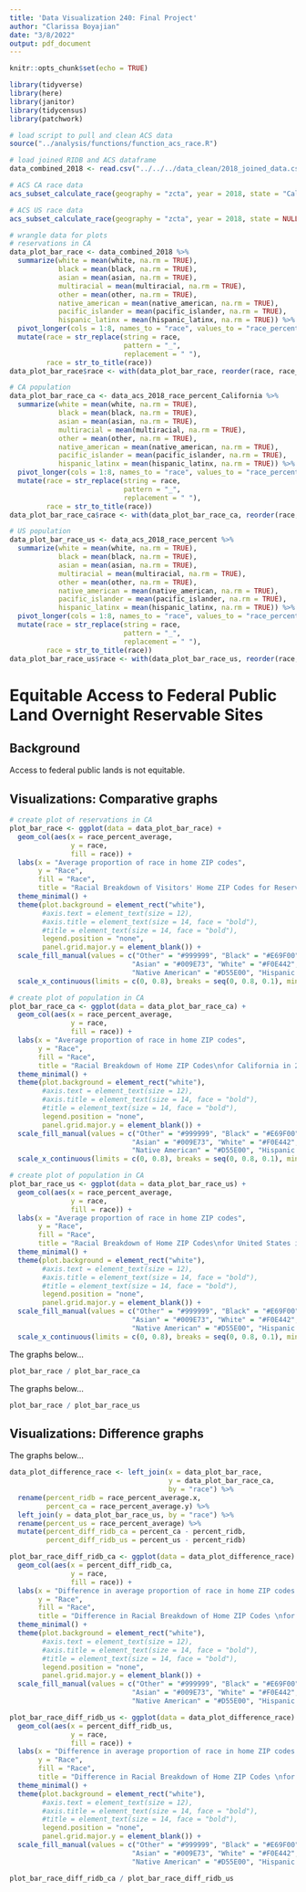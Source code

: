 ```yaml
---
title: 'Data Visualization 240: Final Project'
author: "Clarissa Boyajian"
date: "3/8/2022"
output: pdf_document
---
```


```r
knitr::opts_chunk$set(echo = TRUE)

library(tidyverse)
library(here)
library(janitor)
library(tidycensus)
library(patchwork)

# load script to pull and clean ACS data
source("../analysis/functions/function_acs_race.R")
```

```r
# load joined RIDB and ACS dataframe
data_combined_2018 <- read.csv("../../../data_clean/2018_joined_data.csv")

# ACS CA race data
acs_subset_calculate_race(geography = "zcta", year = 2018, state = "California")

# ACS US race data
acs_subset_calculate_race(geography = "zcta", year = 2018, state = NULL)
```


```r
# wrangle data for plots
# reservations in CA
data_plot_bar_race <- data_combined_2018 %>%
  summarize(white = mean(white, na.rm = TRUE),
            black = mean(black, na.rm = TRUE),
            asian = mean(asian, na.rm = TRUE),
            multiracial = mean(multiracial, na.rm = TRUE),
            other = mean(other, na.rm = TRUE),
            native_american = mean(native_american, na.rm = TRUE),
            pacific_islander = mean(pacific_islander, na.rm = TRUE),
            hispanic_latinx = mean(hispanic_latinx, na.rm = TRUE)) %>%
  pivot_longer(cols = 1:8, names_to = "race", values_to = "race_percent_average") %>% 
  mutate(race = str_replace(string = race,
                            pattern = "_",
                            replacement = " "),
         race = str_to_title(race))
data_plot_bar_race$race <- with(data_plot_bar_race, reorder(race, race_percent_average))

# CA population
data_plot_bar_race_ca <- data_acs_2018_race_percent_California %>%
  summarize(white = mean(white, na.rm = TRUE),
            black = mean(black, na.rm = TRUE),
            asian = mean(asian, na.rm = TRUE),
            multiracial = mean(multiracial, na.rm = TRUE),
            other = mean(other, na.rm = TRUE),
            native_american = mean(native_american, na.rm = TRUE),
            pacific_islander = mean(pacific_islander, na.rm = TRUE),
            hispanic_latinx = mean(hispanic_latinx, na.rm = TRUE)) %>%
  pivot_longer(cols = 1:8, names_to = "race", values_to = "race_percent_average") %>% 
  mutate(race = str_replace(string = race,
                            pattern = "_",
                            replacement = " "),
         race = str_to_title(race))
data_plot_bar_race_ca$race <- with(data_plot_bar_race_ca, reorder(race, race_percent_average))

# US population
data_plot_bar_race_us <- data_acs_2018_race_percent %>%
  summarize(white = mean(white, na.rm = TRUE),
            black = mean(black, na.rm = TRUE),
            asian = mean(asian, na.rm = TRUE),
            multiracial = mean(multiracial, na.rm = TRUE),
            other = mean(other, na.rm = TRUE),
            native_american = mean(native_american, na.rm = TRUE),
            pacific_islander = mean(pacific_islander, na.rm = TRUE),
            hispanic_latinx = mean(hispanic_latinx, na.rm = TRUE)) %>%
  pivot_longer(cols = 1:8, names_to = "race", values_to = "race_percent_average") %>% 
  mutate(race = str_replace(string = race,
                            pattern = "_",
                            replacement = " "),
         race = str_to_title(race))
data_plot_bar_race_us$race <- with(data_plot_bar_race_us, reorder(race, race_percent_average))
```


# Equitable Access to Federal Public Land Overnight Reservable Sites

## Background
Access to federal public lands is not equitable. 


## Visualizations: Comparative graphs

```r
# create plot of reservations in CA
plot_bar_race <- ggplot(data = data_plot_bar_race) +
  geom_col(aes(x = race_percent_average,
               y = race, 
               fill = race)) +
  labs(x = "Average proportion of race in home ZIP codes",
       y = "Race",
       fill = "Race",
       title = "Racial Breakdown of Visitors' Home ZIP Codes for Reservations \nat Reservable Overnight Sites in California in 2018") +
  theme_minimal() +
  theme(plot.background = element_rect("white"),
        #axis.text = element_text(size = 12),
        #axis.title = element_text(size = 14, face = "bold"),
        #title = element_text(size = 14, face = "bold"),
        legend.position = "none",
        panel.grid.major.y = element_blank()) +
  scale_fill_manual(values = c("Other" = "#999999", "Black" = "#E69F00", "Multiracial" = "#56B4E9",
                              "Asian" = "#009E73", "White" = "#F0E442", "Pacific Islander" = "#0072B2", 
                              "Native American" = "#D55E00", "Hispanic Latinx" = "#CC79A7")) +
  scale_x_continuous(limits = c(0, 0.8), breaks = seq(0, 0.8, 0.1), minor_breaks = seq(0, 0.8, 0.025))
```

```r
# create plot of population in CA
plot_bar_race_ca <- ggplot(data = data_plot_bar_race_ca) +
  geom_col(aes(x = race_percent_average,
               y = race, 
               fill = race)) +
  labs(x = "Average proportion of race in home ZIP codes",
       y = "Race",
       fill = "Race",
       title = "Racial Breakdown of Home ZIP Codes\nfor California in 2018") +
  theme_minimal() +
  theme(plot.background = element_rect("white"),
        #axis.text = element_text(size = 12),
        #axis.title = element_text(size = 14, face = "bold"),
        #title = element_text(size = 14, face = "bold"),
        legend.position = "none",
        panel.grid.major.y = element_blank()) +
  scale_fill_manual(values = c("Other" = "#999999", "Black" = "#E69F00", "Multiracial" = "#56B4E9",
                              "Asian" = "#009E73", "White" = "#F0E442", "Pacific Islander" = "#0072B2", 
                              "Native American" = "#D55E00", "Hispanic Latinx" = "#CC79A7")) +
  scale_x_continuous(limits = c(0, 0.8), breaks = seq(0, 0.8, 0.1), minor_breaks = seq(0, 0.8, 0.025))
```

```r
# create plot of population in CA
plot_bar_race_us <- ggplot(data = data_plot_bar_race_us) +
  geom_col(aes(x = race_percent_average,
               y = race, 
               fill = race)) +
  labs(x = "Average proportion of race in home ZIP codes",
       y = "Race",
       fill = "Race",
       title = "Racial Breakdown of Home ZIP Codes\nfor United States in 2018") +
  theme_minimal() +
  theme(plot.background = element_rect("white"),
        #axis.text = element_text(size = 12),
        #axis.title = element_text(size = 14, face = "bold"),
        #title = element_text(size = 14, face = "bold"),
        legend.position = "none",
        panel.grid.major.y = element_blank()) +
  scale_fill_manual(values = c("Other" = "#999999", "Black" = "#E69F00", "Multiracial" = "#56B4E9",
                              "Asian" = "#009E73", "White" = "#F0E442", "Pacific Islander" = "#0072B2", 
                              "Native American" = "#D55E00", "Hispanic Latinx" = "#CC79A7")) +
  scale_x_continuous(limits = c(0, 0.8), breaks = seq(0, 0.8, 0.1), minor_breaks = seq(0, 0.8, 0.025))
```

The graphs below...

```r
plot_bar_race / plot_bar_race_ca
```

The graphs below...

```r
plot_bar_race / plot_bar_race_us
```

## Visualizations: Difference graphs

The graphs below... 

```r
data_plot_difference_race <- left_join(x = data_plot_bar_race, 
                                       y = data_plot_bar_race_ca,
                                       by = "race") %>% 
  rename(percent_ridb = race_percent_average.x, 
         percent_ca = race_percent_average.y) %>% 
  left_join(y = data_plot_bar_race_us, by = "race") %>% 
  rename(percent_us = race_percent_average) %>% 
  mutate(percent_diff_ridb_ca = percent_ca - percent_ridb,
         percent_diff_ridb_us = percent_us - percent_ridb)

```

```r
plot_bar_race_diff_ridb_ca <- ggplot(data = data_plot_difference_race) +
  geom_col(aes(x = percent_diff_ridb_ca,
               y = race, 
               fill = race)) +
  labs(x = "Difference in average proportion of race in home ZIP codes (CA - RIDB)",
       y = "Race",
       fill = "Race",
       title = "Difference in Racial Breakdown of Home ZIP Codes \nfor California Residents Compared to Visitors to \nReservable Overnight Sites in California in 2018") +
  theme_minimal() +
  theme(plot.background = element_rect("white"),
        #axis.text = element_text(size = 12),
        #axis.title = element_text(size = 14, face = "bold"),
        #title = element_text(size = 14, face = "bold"),
        legend.position = "none",
        panel.grid.major.y = element_blank()) +
  scale_fill_manual(values = c("Other" = "#999999", "Black" = "#E69F00", "Multiracial" = "#56B4E9",
                              "Asian" = "#009E73", "White" = "#F0E442", "Pacific Islander" = "#0072B2", 
                              "Native American" = "#D55E00", "Hispanic Latinx" = "#CC79A7"))
```

```r
plot_bar_race_diff_ridb_us <- ggplot(data = data_plot_difference_race) +
  geom_col(aes(x = percent_diff_ridb_us,
               y = race, 
               fill = race)) +
  labs(x = "Difference in average proportion of race in home ZIP codes (US - RIDB)",
       y = "Race",
       fill = "Race",
       title = "Difference in Racial Breakdown of Home ZIP Codes \nfor United States Residents Compared to Visitors to \nReservable Overnight Sites in California in 2018") +
  theme_minimal() +
  theme(plot.background = element_rect("white"),
        #axis.text = element_text(size = 12),
        #axis.title = element_text(size = 14, face = "bold"),
        #title = element_text(size = 14, face = "bold"),
        legend.position = "none",
        panel.grid.major.y = element_blank()) +
  scale_fill_manual(values = c("Other" = "#999999", "Black" = "#E69F00", "Multiracial" = "#56B4E9",
                              "Asian" = "#009E73", "White" = "#F0E442", "Pacific Islander" = "#0072B2", 
                              "Native American" = "#D55E00", "Hispanic Latinx" = "#CC79A7"))
```

```r
plot_bar_race_diff_ridb_ca / plot_bar_race_diff_ridb_us
```

